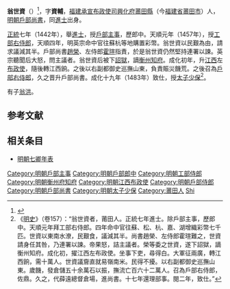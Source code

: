 '''翁世資'''（{{bd|1415年||1483年|catIdx=Weng翁}}）<ref>{{Cite web |url=http://archive.ihp.sinica.edu.tw/ttscgi/ttsquery?0:0:mctauac:TM%3D%AF%CE%A5%40%B8%EA |title=資料連結 |publisher=中央研究院歷史語言研究所明清檔案工作室 |accessdate=2011-07-20 |archive-date=2019-11-29 |archive-url=https://web.archive.org/web/20191129123807/http://archive.ihp.sinica.edu.tw/ttscgi/ttsquery?0:0:mctauac:TM%3D%AF%CE%A5%40%B8%EA |dead-url=no }}</ref>，字'''資輔'''，[[福建承宣布政使司|福建承宣布政使司]][[興化府|興化府]][[莆田縣|莆田縣]]（今[[福建省|福建省]][[莆田市|莆田市]]）人，[[明朝|明朝]][[戶部尚書|戶部尚書]]，同[[進士|進士]]出身。

[[正统_(年号)|正統]]七年（1442年），舉[[進士|進士]]，授[[戶部|戶部]][[主事|主事]]，歷郎中。天順元年（1457年），授[[工部右侍郎|工部右侍郎]]，天順四年，明英宗命中官往蘇杭等地購置彩幣。翁世資以民艱為由，請求議減其半。戶部尚書[[趙榮|趙榮]]、左侍郎[[霍瑄|霍瑄]]指責，於是翁世資仍然堅持連署以諫。英宗聽聞后大怒，問主議者。翁世資后被下[[詔獄|詔獄]]，謫[[衡州|衡州]][[知府|知府]]。成化初年，升[[江西|江西]]左[[布政使|布政使]]，隨後轉江西餉。之後以右副都御史巡撫山東，負責賑災饑荒。之後召為[[戶部右侍郎|戶部右侍郎]]，久之晋升戶部尚書。成化十九年（1483年）致仕，授[[太子少保|太子少保]]<ref>《[[明史|明史]]》（卷157）：“翁世資者，莆田人。正統七年進士。除戶部主事，歷郎中。天順元年拜工部右侍郎。四年命中官往蘇、松、杭、嘉、湖增織彩幣七千匹。世資以東南水潦，民艱食，議減其半。尚書趙榮、左侍郎霍瑄難之，世資請身任其咎，乃連署以諫。帝果怒，詰主議者。榮等委之世資，遂下詔獄，謫衡州知府。成化初，擢江西左布政使。坐事下吏，尋得白。大軍征兩廣，轉江西餉，需十萬人。世資議齎直就易嶺南米。民得不擾。以右副都御史巡撫山東。歲饑，發倉儲五十余萬石以振，撫流亡百六十二萬人。召為戶部右侍郎，佐鼎。久之，代薛遠總督倉場，進尚書。十七年還理部事。閱二年，致仕。”</ref>。

有子[[翁洪|翁洪]]。

==参考文献==
{{wikisource|明史/卷157}}
<div class="references-small">
<references />
</div>

==相关条目==
*[[明朝七卿年表|明朝七卿年表]]
{{start box}}
{{s-off}}
{{s-before|[[吳達|吳達]]}}
{{s-title|明朝衡州府知府|1460年－1465年}}
{{s-after|[[鄭冕|鄭冕]]}}
{{end box}}
{{明朝人物小作品}}
{{正統七年壬戌科殿試金榜}}
{{DEFAULTSORT:Weng翁}}
[[Category:明朝戶部主事|Category:明朝戶部主事]]
[[Category:明朝戶部郎中|Category:明朝戶部郎中]]
[[Category:明朝工部侍郎|Category:明朝工部侍郎]]
[[Category:明朝衡州府知府|Category:明朝衡州府知府]]
[[Category:明朝江西布政使|Category:明朝江西布政使]]
[[Category:明朝戶部侍郎|Category:明朝戶部侍郎]]
[[Category:明朝戶部尚書|Category:明朝戶部尚書]]
[[Category:明朝太子少保|Category:明朝太子少保]]
[[Category:莆田人|Category:莆田人]]
[[Category:翁姓|Shi]]